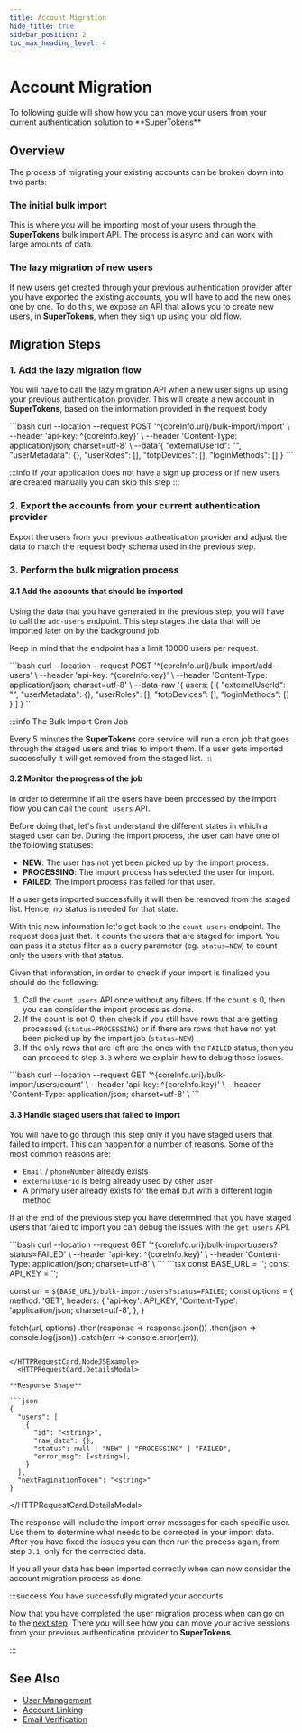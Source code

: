 ```yaml
---
title: Account Migration
hide_title: true
sidebar_position: 2
toc_max_heading_level: 4
---
```




# Account Migration 

<DescriptionText>
  To following guide will show how you can move your users from your current authentication solution to **SuperTokens**
</DescriptionText>

<Separator />

## Overview

The process of migrating your existing accounts can be broken down into two parts:

### The initial bulk import

This is where you will be importing most of your users through the **SuperTokens** bulk import API.
The process is async and can work with large amounts of data.

### The lazy migration of new users

If new users get created through your previous authentication provider after you have exported the existing accounts, you will have to add the new ones one by one.
To do this, we expose an API that allows you to create new users, in **SuperTokens**, when they sign up using your old flow.


## Migration Steps

### 1. Add the lazy migration flow

You will have to call the lazy migration API when a new user signs up using your previous authentication provider.
This will create a new account in **SuperTokens**, based on the information provided in the request body

<HTTPRequestCard path="/bulk-import/import" method="post" title="Import User">
  <HTTPRequestCard.ShellExample>
```bash
curl --location --request POST '^{coreInfo.uri}/bulk-import/import' \
     --header 'api-key: ^{coreInfo.key}' \
     --header 'Content-Type: application/json; charset=utf-8' \
     --data'{
    "externalUserId": "<EXTERNAL_ID>",
    "userMetadata": {},
    "userRoles": [],
    "totpDevices": [],
    "loginMethods": []
}
```
  </HTTPRequestCard.ShellExample>
  <HTTPRequestCard.DetailsModal>
<BulkImportUser />
  </HTTPRequestCard.DetailsModal>
</HTTPRequestCard>

:::info
If your application does not have a sign up process or if new users are created manually you can skip this step
:::

### 2. Export the accounts from your current authentication provider

Export the users from your previous authentication provider and adjust the data to match the request body schema used in the previous step.
 
### 3. Perform the bulk migration process

#### 3.1 Add the accounts that should be imported

Using the data that you have generated in the previous step, you will have to call the `add-users` endpoint.
This step stages the data that will be imported later on by the background job.

Keep in mind that the endpoint has a limit 10000 users per request.


<HTTPRequestCard path="/bulk-import/import/add-users" method="post" title="Add Users for Bulk Import">
  <HTTPRequestCard.ShellExample>
```bash
curl --location --request POST '^{coreInfo.uri}/bulk-import/add-users' \
     --header 'api-key: ^{coreInfo.key}' \
     --header 'Content-Type: application/json; charset=utf-8' \
     --data-raw '{
    users: [
      {
        "externalUserId": "<EXTERNAL_ID>",
        "userMetadata": {},
        "userRoles": [],
        "totpDevices": [],
        "loginMethods": []
      }
  ]
}
```
  </HTTPRequestCard.ShellExample>
  <HTTPRequestCard.DetailsModal>
<BulkImportUser />
  </HTTPRequestCard.DetailsModal>
</HTTPRequestCard>

:::info The Bulk Import Cron Job

Every 5 minutes the **SuperTokens** core service will run a cron job that goes through the staged users and tries to import them.
If a user gets imported successfully it will get removed from the staged list.
:::


#### 3.2 Monitor the progress of the job

In order to determine if all the users have been processed by the import flow you can call the `count users` API.

Before doing that, let's first understand the different states in which a staged user can be.
During the import process, the user can have one of the following statuses:
- **NEW**: The user has not yet been picked up by the import process.
- **PROCESSING**: The import process has selected the user for import.
- **FAILED**: The import process has failed for that user.

If a user gets imported successfully it will then be removed from the staged list. Hence, no status is needed for that state.

With this new information let's get back to the `count users` endpoint.
The request does just that. 
It counts the users that are staged for import. 
You can pass it a status filter as a query parameter (eg. `status=NEW`) to count only the users with that status.

Given that information, in order to check if your import is finalized you should do the following:
1. Call the `count users` API once without any filters. If the count is 0, then you can consider the import process as done.
2. If the count is not 0, then check if you still have rows that are getting processed (`status=PROCESSING`) or if there are rows that have not yet been picked up by the import job (`status=NEW`)
3. If the only rows that are left are the ones with the `FAILED` status, then you can proceed to step `3.3` where we explain how to debug those issues.


<HTTPRequestCard path="/bulk-import/users/count" method="get" title="Count Staged Users">
  <HTTPRequestCard.ShellExample>
```bash
  curl --location --request GET '^{coreInfo.uri}/bulk-import/users/count' \
     --header 'api-key: ^{coreInfo.key}' \
     --header 'Content-Type: application/json; charset=utf-8' \
```
  </HTTPRequestCard.ShellExample>
  <HTTPRequestCard.DetailsModal>
<BulkImportUser />
  </HTTPRequestCard.DetailsModal>
</HTTPRequestCard>


#### 3.3 Handle staged users that failed to import 

You will have to go through this step only if you have staged users that failed to import.
This can happen for a number of reasons. Some of the most common reasons are:
- `Email` / `phoneNumber` already exists
- `externalUserId` is being already used by other user
- A primary user already exists for the email but with a different login method

If at the end of the previous step you have determined that you have staged users that failed to import you can debug the issues with the `get users` API.

<HTTPRequestCard path="/bulk-import/users" method="get" title="Get Staged Users">
  <HTTPRequestCard.ShellExample>
```bash
curl --location --request GET '^{coreInfo.uri}/bulk-import/users?status=FAILED' \
     --header 'api-key: ^{coreInfo.key}' \
     --header 'Content-Type: application/json; charset=utf-8' \
```
  </HTTPRequestCard.ShellExample>
<HTTPRequestCard.NodeJSExample>
```tsx
const BASE_URL = '<CORE_API_ENDPOINT>';
const API_KEY = '<YOUR_API_KEY>';

const url = `${BASE_URL}/bulk-import/users?status=FAILED`;
const options = {
  method: 'GET',
  headers: {
    'api-key': API_KEY,
    'Content-Type': 'application/json; charset=utf-8',
  },
}

fetch(url, options)
  .then(response => response.json())
  .then(json => console.log(json))
  .catch(err => console.error(err));
```

</HTTPRequestCard.NodeJSExample>
  <HTTPRequestCard.DetailsModal>

**Response Shape**

```json
{
  "users": [
    {
      "id": "<string>",
      "raw_data": {},
      "status": null | "NEW" | "PROCESSING" | "FAILED",
      "error_msg": [<string>],
    }
  ],
  "nextPaginationToken": "<string>"
}
```
  </HTTPRequestCard.DetailsModal>
</HTTPRequestCard>



The response will include the import error messages for each specific user.
Use them to determine what needs to be corrected in your import data.
After you have fixed the issues you can then run the process again, from step `3.1`, only for the corrected data.


If you all your data has been imported correctly when can now consider the account migration process as done.

:::success You have successfully migrated your accounts

Now that you have completed the user migration process when can go on to the [next step](/docs/migration/session-migration).
There you will see how you can move your active sessions from your previous authentication provider to **SuperTokens**.

:::


## See Also

- [User Management](/docs)
- [Account Linking](/docs)
- [Email Verification](/docs)

